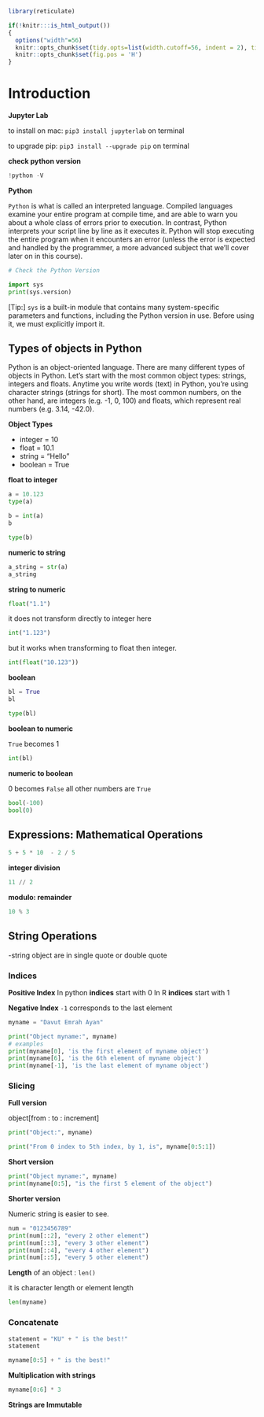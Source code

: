 
```r
library(reticulate)

if(!knitr:::is_html_output())
{
  options("width"=56)
  knitr::opts_chunk$set(tidy.opts=list(width.cutoff=56, indent = 2), tidy = TRUE)
  knitr::opts_chunk$set(fig.pos = 'H')
}
```


# Introduction {#intro}

**Jupyter Lab**

to install on mac: `pip3 install jupyterlab` on terminal

to upgrade pip: `pip3 install --upgrade pip` on terminal

**check python version**
```python
!python -V
```

**Python**

`Python` is what is called an interpreted language. Compiled languages examine your entire program at compile time, and are able to warn you about a whole class of errors prior to execution. In contrast, Python interprets your script line by line as it executes it. Python will stop executing the entire program when it encounters an error (unless the error is expected and handled by the programmer, a more advanced subject that we'll cover later on in this course).


```python
# Check the Python Version

import sys
print(sys.version)
```

[Tip:] `sys` is a built-in module that contains many system-specific parameters and functions, including the Python version in use. Before using it, we must explicitly import it.


## Types of objects in Python

Python is an object-oriented language. There are many different types of objects in Python. Let's start with the most common object types: strings, integers and floats. Anytime you write words (text) in Python, you're using character strings (strings for short). The most common numbers, on the other hand, are integers (e.g. -1, 0, 100) and floats, which represent real numbers (e.g. 3.14, -42.0).

**Object Types**

- integer = 10
- float = 10.1
- string = "Hello"
- boolean = True

**float to integer**

```python
a = 10.123
type(a)
```

```python
b = int(a)
b
```
```python
type(b)
```

**numeric to string**

```python
a_string = str(a)
a_string
```

**string to numeric**

```python
float("1.1")
```

it does not transform directly to integer here

```python
int("1.123")
```

but it works when transforming to float then integer.

```python
int(float("10.123"))
```

**boolean**

```python
bl = True
bl
```

```python
type(bl)
```

**boolean to numeric**

`True` becomes 1
```python
int(bl)
```

**numeric to boolean**

0 becomes `False`
all other numbers are `True`

```python
bool(-100)
bool(0)
```

## Expressions: Mathematical Operations

```python
5 + 5 * 10  - 2 / 5
```

**integer division**
```python
11 // 2   
```

**modulo: remainder**

```python
10 % 3   
```

## String Operations

-string object are in single quote or double quote

### Indices

**Positive Index**
In python **indices** start with 0
In R **indices** start with 1

**Negative Index**
`-1` corresponds to the last element


```python
myname = "Davut Emrah Ayan"

print("Object myname:", myname)
# examples
print(myname[0], 'is the first element of myname object')
print(myname[6], 'is the 6th element of myname object')
print(myname[-1], 'is the last element of myname object')
```

### Slicing

**Full version**

object[from : to : increment]

```python
print("Object:", myname)

print("From 0 index to 5th index, by 1, is", myname[0:5:1])
```

**Short version**

```python
print("Object myname:", myname)
print(myname[0:5], "is the first 5 element of the object")
```

**Shorter version**

Numeric string is easier to see.
```python
num = "0123456789"
print(num[::2], "every 2 other element")
print(num[::3], "every 3 other element")
print(num[::4], "every 4 other element")
print(num[::5], "every 5 other element")
```

**Length** of an object : `len()`

it is character length or element length
```python
len(myname)
```


### Concatenate

```python
statement = "KU" + " is the best!"  
statement
```

```python
myname[0:5] + " is the best!"
```

**Multiplication with strings**

```python
myname[0:6] * 3
```

**Strings are Immutable**








